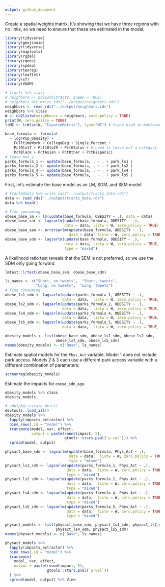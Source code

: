 ```yaml
---
output: github_document
---
```


<!-- # Obesity model estimation -->

Create a spatial weights matrix. It's showing that we have three regions with
no links, so we need to ensure that these are estimated in the model.

```r
library(tidyverse)
library(geojsonio)
library(tidyverse)
library(maptools)
library(rgdal)
library(rgeos)
library(spdep)
library(texreg)
library(leaflet)
library(sf)
library(VGAM)
```


```r
# tracts %>% class
# neighbors <- poly2nb(tracts, queen = TRUE)
# neighbors %>% write_rds("../output/neighbors.rds")
neighbors <- read_rds("../output/neighbors.rds")
neighbors %>% class
W <- nb2listw(neighbours = neighbors, zero.policy = TRUE)
print(W, zero.policy = TRUE)
trMC <- trW(as(W, "CsparseMatrix"), type="MC") # trace used in montecarlo impacts
```

```r
base_formula <- formula( 
  ~ log(Pop_Density) + 
    FulltimeWork + CollegeDeg + Single_Percent + 
    Pct0to17 + Pct18to29 + Pct65plus + # need to leave out a category for collinearity  
    PctBlack + PctAsian + PctOther + PctHispanic)
# leave out y
parks_formula_1 <- update(base_formula, . ~ . + park_ls1 )
parks_formula_2 <- update(base_formula, . ~ . + park_ls2 )
parks_formula_4 <- update(base_formula, . ~ . + park_ls4 )
parks_formula_5 <- update(base_formula, . ~ . + park_ls5 )
```

First, let's estimate the base model as an LM, SDM, and SEM model

```r
# tracts@data %>% write_rds("../output/tracts_data.rds")
data <- read_rds("../output/tracts_data.rds")
data %>% head()
```


```r
# Time consuming.
obese_base_lm <- lm(update(base_formula, OBESITY ~ .), data = data)
obese_base_sar <- lagsarlm(update(base_formula, OBESITY ~ .), 
                           data = data, listw = W, zero.policy = TRUE)
obese_base_sem <- errorsarlm(update(base_formula, OBESITY ~ .), 
                             data = data, listw = W, zero.policy = TRUE)
obese_base_sdm <- lagsarlm(update(base_formula, OBESITY ~ .), 
                           data = data, listw = W, zero.policy = TRUE, 
                           type = "mixed")
```

A likelihood ratio test reveals that the SEM is not preferred, so we use the SDM
only going forward.

```r
lmtest::lrtest(obese_base_sem, obese_base_sdm)
```


```r
ls_names <- c("Short, no tweets",  "Short, tweets",  
              "Long, no tweets",  "Long, tweets")
# Time consuming.
obese_ls1_sdm <- lagsarlm(update(parks_formula_1, OBESITY ~ .), 
                          data = data,  listw = W, zero.policy = TRUE, type = "mixed")
obese_ls2_sdm <- lagsarlm(update(parks_formula_2, OBESITY ~ .), 
                          data = data,  listw = W, zero.policy = TRUE, type = "mixed")
obese_ls4_sdm <- lagsarlm(update(parks_formula_4, OBESITY ~ .), 
                          data = data,  listw = W, zero.policy = TRUE, type = "mixed")
obese_ls5_sdm <- lagsarlm(update(parks_formula_5, OBESITY ~ .), 
                          data = data,  listw = W, zero.policy = TRUE, type = "mixed")

obesity_models <- list(obese_base_sdm, obese_ls1_sdm, obese_ls2_sdm,
                       obese_ls4_sdm, obese_ls5_sdm)
names(obesity_models) <- c("Base", ls_names)
```

Estimate spatial models for the `Phys_Act` variable. Model 1 does not include park access. Models 2 & 3 each use a different park access variable with a different combination of parameters:

```r
screenreg(obesity_models)
```

Estimate the impacts for `obese_sdm_age`.

```r
obesity_models %>% class
obesity_models
```


```r
# add2pkg::create_desc()
devtools::load_all()
obesity_models %>%
  lapply(impacts_extractor) %>%
  bind_rows(.id = "model") %>%
  transmute(model, var, effect,
            output = paste(round(impact, 5),
                           gtools::stars.pval(`p-val`))) %>%
  spread(model, output)
```

<!-- # Estimate Physical Activity Models -->

```r
physact_base_sdm <- lagsarlm(update(base_formula, Phys_Act ~ .), 
                             data = data,  listw = W, zero.policy = TRUE, 
                             type = "mixed")
physact_ls1_sdm <- lagsarlm(update(parks_formula_1, Phys_Act ~ .), 
                            data = data,  listw = W, zero.policy = TRUE, 
                            type = "mixed")
physact_ls2_sdm <- lagsarlm(update(parks_formula_2, Phys_Act ~ .), 
                            data = data,  listw = W, zero.policy = TRUE, 
                            type = "mixed")
physact_ls4_sdm <- lagsarlm(update(parks_formula_4, Phys_Act ~ .), 
                            data = data,  listw = W, zero.policy = TRUE, 
                            type = "mixed")
physact_ls5_sdm <- lagsarlm(update(parks_formula_5, Phys_Act ~ .), 
                            data = data,  listw = W, zero.policy = TRUE, 
                            type = "mixed")

physact_models <- list(physact_base_sdm, physact_ls1_sdm, physact_ls2_sdm,
                       physact_ls4_sdm, physact_ls5_sdm)
names(physact_models) <- c("Base", ls_names)
```

```r
physact_models %>%
  lapply(impacts_extractor) %>%
  bind_rows(.id = "model") %>%
  transmute(
    model, var, effect, 
    output = paste(round(impact, 5), 
                   gtools::stars.pval(`p-val`))
  ) %>%
  spread(model, output) %>% View
```
